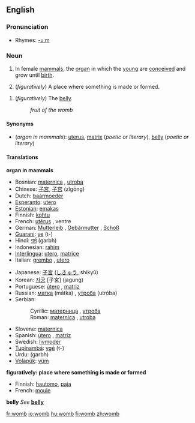 ==English==

===Pronunciation===
*Rhymes: [[Rhymes:English:-uːm|-uːm]]

=== Noun === 
{{en-noun}}

#{{anatomy}} In female [[mammal]]s, the [[organ]] in which the [[young]] are [[conceive]]d and grow until [[birth]].
#(''figuratively'') A place where something is made or formed.
<!--# matrix this is a literary synonym for "womb"-->
#(''figuratively'') The [[belly]].<!--Is this just a literary synonym for womb?-->
#:''fruit of the womb''

====Synonyms====
*(''organ in mammals''): [[uterus]], [[matrix]] (''poetic or literary''), [[belly]] (''poetic or literary'')

====Translations====

'''organ in mammals'''
{{top}}
*Bosnian: [[maternica]] {{f}}, [[utroba]] {{f}}
*Chinese: [[子宮]], [[子宫]] (zǐgōng)
*Dutch: [[baarmoeder]]
*[[Esperanto]]: [[utero]]
*[[Estonian]]: [[emakas]]
*Finnish: [[kohtu]]
*French: [[utérus]] {{m}}, ventre {{m}}
*German: [[Mutterleib]] {{m}}, [[Gebärmutter]] {{f}}, [[Schoß]] {{m}}
*[[Guarani]]: [[ye]] (t-)
*Hindi: [[गर्भ]] (garbh) {{m}}
*Indonesian: [[rahim]]
*[[Interlingua]]: [[utero]], [[matrice]]
*Italian: [[grembo]] {{m}}, [[utero#Italian|utero]] {{m}}
{{mid}}
*Japanese: [[子宮]] ([[しきゅう]], shikyū)
*Korean: [[자궁]] [子宮] (jagung)
*Portuguese: [[útero]] {{m}}, [[matriz]] {{f}}
*Russian: [[матка]] (mátka) {{f}}, [[утроба]] (utróba) {{f}}
*Serbian:
*:Cyrillic: [[матерница]] {{f}}, [[утроба]] {{f}}
*:Roman: [[maternica]] {{f}}, [[utroba]] {{f}}
*Slovene: [[maternica]] {{f}}
*Spanish: [[útero]] {{m}}, [[matriz]] {{f}}
*Swedish: [[livmoder]] {{c}}
*[[Tupinambá]]: [[ygé]] (t-)
*Urdu: {{URchar|[[گربھ]]}} (garbh) {{m}}
*[[Volapük]]: [[vüm]]
{{bottom}}

'''figuratively: place where something is made or formed'''
{{top}}
*Finnish: [[hautomo]], [[paja#Finnish|paja]]
*French: [[moule]] {{m}}
{{mid}}

{{bottom}}

'''belly'''
''See'' '''[[belly]]'''

[[fr:womb]]
[[io:womb]]
[[hu:womb]]
[[fi:womb]]
[[zh:womb]]